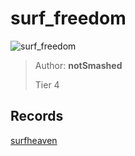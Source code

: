 
# surf_freedom

![surf_freedom](https://raw.githubusercontent.com/Sayt123/SurfMapPics/Maps-and-bonuses/csgo/surf_freedom.jpg)

> Author: **notSmashed**
>
> Tier 4

## Records

[surfheaven](https://surfheaven.eu/map/surf_freedom)
